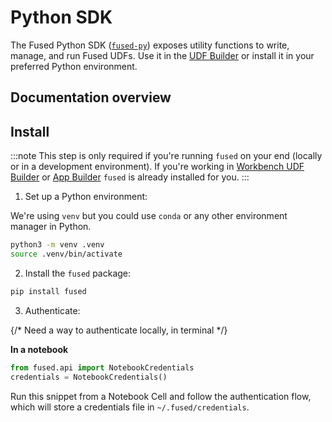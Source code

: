 # Python SDK

The Fused Python SDK ([`fused-py`](https://pypi.org/project/fused/)) exposes utility functions to write, manage, and run Fused UDFs. Use it in the [UDF Builder](/workbench/udf-builder/) or install it in your preferred Python environment.

## Documentation overview


<DocCardList />

## Install

:::note
    This step is only required if you're running `fused` on your end (locally or in a development environment). If you're working in [Workbench UDF Builder](/workbench/udf-builder/) or [App Builder](/workbench/app-builder/) `fused` is already installed for you.
:::

1. Set up a Python environment:

We're using `venv` but you could use `conda` or any other environment manager in Python. 

```bash
python3 -m venv .venv
source .venv/bin/activate
```

2. Install the `fused` package:

```bash
pip install fused
```

3. Authenticate:

{/* Need a way to authenticate locally, in terminal */}

**In a notebook**
```py
from fused.api import NotebookCredentials
credentials = NotebookCredentials()
```

Run this snippet from a Notebook Cell and follow the authentication flow, which will store a credentials file in `~/.fused/credentials`.
